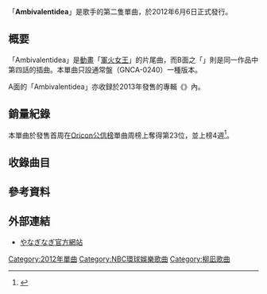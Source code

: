{{Infobox Single 
| Name            = Ambivalentidea
| Artist          = [[やなぎなぎ|やなぎなぎ]]
| Album           = [[エウアル|平等]]
| A-side          = 
| B-side          = {{lang|ja|白くやわらかな花}} <br/> halo effect
| Released        = 2012年6月6日 
| Format          = [[單曲|單曲]]
| Recorded        = {{JPN}}
| Genre           = [[J-POP|J-POP]]（[[動畫歌曲|動畫歌曲]]）
| Length          = 25分48秒
| Label           = [[NBC環球娛樂|NBC環球娛樂]]
| Writer          = {{lang|ja|[[やなぎなぎ|やなぎなぎ]]}}（全作詞）<br/>[[bermei.inazawa|bermei.inazawa]]（作曲 #1,2）<br/> 飛内将大（作曲 #3）
| Producer        =
| Certification   =
| Chart position  = *23位（[[Oricon公信榜|Oricon公信榜]]）
| Last single    = [[夏末光景|夏末光景]]<br/>（2012年）
| This single    = '''Ambivalentidea'''<br/>（2012年）
| Next single    = [[側化|側化]]<br/>（2012年）
| Misc = 
}}

「'''Ambivalentidea'''」是歌手{{lang|ja|[[やなぎなぎ|やなぎなぎ]]}}的第二隻單曲，於2012年6月6日正式發行。

== 概要 ==
「Ambivalentidea」是[[動畫|動畫]]「[[軍火女王|軍火女王]]」的片尾曲，而B面之「{{lang|ja|白くやわらかな花}}」則是同一作品中第四話的插曲。本單曲只設通常盤（GNCA-0240）一種版本。 

A面的「Ambivalentidea」亦收録於2013年發售的專輯《{{lang|ja|[[エウアル|エウアル]]}}》內。

== 銷量紀錄 ==

本單曲於發售首周在[[Oricon公信榜|Oricon公信榜]]單曲周榜上奪得第23位，並上榜4週<ref>{{Cite web|url=https://www.oricon.co.jp/prof/502335/products/962690/1/|title=Ambivalentidea|work=ORICON STYLE|author=|publisher=[[Oricon公信榜|Oricon公信榜]]|accessdate=2020-07-15|archive-date=2019-04-02|archive-url=https://web.archive.org/web/20190402155007/https://www.oricon.co.jp/prof/502335/products/962690/1/|dead-url=no}}</ref>。

== 收錄曲目 ==

{{Track listing
| headline      = CD

|all_lyrics = {{lang|ja|やなぎなぎ}}

|title1 = '''Ambivalentidea'''
|music1 = bermei.inazawa
|arranger1 = bermei.inazawa
|length1 = 4:38

|title2 = '''{{lang|ja|白くやわらかな花}}'''
|music2 = bermei.inazawa
|arranger2 = bermei.inazawa
|length2 = 4:37

|title3 = '''halo effect'''
|music3 = 飛内将大
|arranger3 = 飛内将大
|length3 = 3:39

|title4 = '''Ambivalentidea -instrumental-'''
|music4 = bermei.inazawa
|arranger4 = bermei.inazawa
|length4 = 4:38

|title5 = '''{{lang|ja|白くやわらかな花 -instrumental-}}'''
|music5 = bermei.inazawa
|arranger5 = bermei.inazawa
|length5 = 4:36

|title6 = '''halo effect'''
|music6 = 飛内将大
|arranger6 = 飛内将大
|length6 = 3:40

}}

== 參考資料 ==
{{Reflist}}

== 外部連結 ==
* [http://yanaginagi.net/ やなぎなぎ官方網站]{{Wayback|url=http://yanaginagi.net/ |date=20200714175359 }} {{ja}}

[[Category:2012年單曲|Category:2012年單曲]]
[[Category:NBC環球娛樂歌曲|Category:NBC環球娛樂歌曲]]
[[Category:柳凪歌曲|Category:柳凪歌曲]]